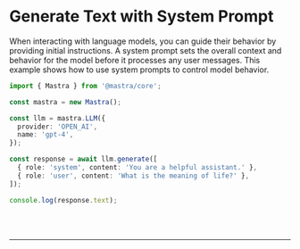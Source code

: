 
# Generate Text with System Prompt

When interacting with language models, you can guide their behavior by providing initial instructions. A system prompt sets the overall context and behavior for the model before it processes any user messages. This example shows how to use system prompts to control model behavior.

```ts showLineNumbers
import { Mastra } from '@mastra/core';

const mastra = new Mastra();

const llm = mastra.LLM({
  provider: 'OPEN_AI',
  name: 'gpt-4',
});

const response = await llm.generate([
  { role: 'system', content: 'You are a helpful assistant.' },
  { role: 'user', content: 'What is the meaning of life?' },
]);

console.log(response.text);
```

<br />
<br />
<hr className="dark:border-[#404040] border-gray-300" />
<br />
<br />
<GithubLink
  link={'https://github.com/mastra-ai/mastra/blob/main/examples/basics/llms/generate-text-system-prompt.ts'}
/>
